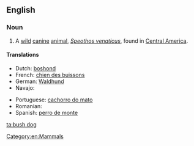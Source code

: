 ==English==
{{wikipedia}}

===Noun===
{{en-noun|sg=[[bush]] [[dog]]}}

# A [[wild]] [[canine]] [[animal]], ''[[Speothos venaticus]]'', found in [[Central America]].

====Translations====
{{trans-top|a wild canine animal}}
* Dutch: [[boshond]] {{m}}
* French: [[chien des buissons]] {{m}}
* German: [[Waldhund]] {{m}}
* Navajo: {{tø|nv|Shádiʼááhdę́ę́ʼ hodíłchʼil mąʼii}}
{{trans-mid}}
* Portuguese: [[cachorro do mato]] {{m}}
* Romanian: {{t|ro|câinele de tufiș|m}}
* Spanish: [[perro de monte]] {{m}}
{{trans-bottom}}

[[Category:en:Mammals]]

[[ta:bush dog]]
